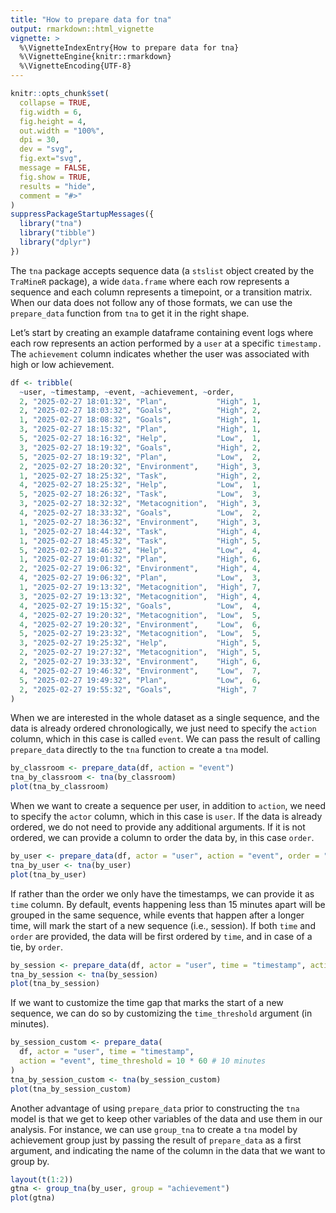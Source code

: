 ```yaml
---
title: "How to prepare data for tna"
output: rmarkdown::html_vignette
vignette: >
  %\VignetteIndexEntry{How to prepare data for tna}
  %\VignetteEngine{knitr::rmarkdown}
  %\VignetteEncoding{UTF-8}
---
```


```r
knitr::opts_chunk$set(
  collapse = TRUE,
  fig.width = 6,
  fig.height = 4,
  out.width = "100%",
  dpi = 30,
  dev = "svg",
  fig.ext="svg",
  message = FALSE,
  fig.show = TRUE,
  results = "hide",  
  comment = "#>"
)
suppressPackageStartupMessages({
  library("tna")
  library("tibble")
  library("dplyr")
})
```

The `tna` package accepts sequence data (a `stslist` object created by the `TraMineR` package), a wide `data.frame` where each row represents a sequence and each column represents a timepoint, or a transition matrix. When our data does not follow any of those formats, we can use the `prepare_data` function from `tna` to get it in the right shape. 

Let's start by creating an example dataframe containing event logs where each row represents an action performed by a `user` at a specific `timestamp.` The `achievement` column indicates whether the user was associated with high or low achievement.


```r
df <- tribble(
  ~user, ~timestamp, ~event, ~achievement, ~order,
  2, "2025-02-27 18:01:32", "Plan",           "High", 1,
  2, "2025-02-27 18:03:32", "Goals",          "High", 2,
  1, "2025-02-27 18:08:32", "Goals",          "High", 1,
  3, "2025-02-27 18:15:32", "Plan",           "High", 1,
  5, "2025-02-27 18:16:32", "Help",           "Low",  1,
  3, "2025-02-27 18:19:32", "Goals",          "High", 2,
  5, "2025-02-27 18:19:32", "Plan",           "Low",  2,
  2, "2025-02-27 18:20:32", "Environment",    "High", 3,
  1, "2025-02-27 18:25:32", "Task",           "High", 2,
  4, "2025-02-27 18:25:32", "Help",           "Low",  1,
  5, "2025-02-27 18:26:32", "Task",           "Low",  3,
  3, "2025-02-27 18:32:32", "Metacognition",  "High", 3,
  4, "2025-02-27 18:33:32", "Goals",          "Low",  2,
  1, "2025-02-27 18:36:32", "Environment",    "High", 3,
  1, "2025-02-27 18:44:32", "Task",           "High", 4,
  1, "2025-02-27 18:45:32", "Task",           "High", 5,
  5, "2025-02-27 18:46:32", "Help",           "Low",  4,
  1, "2025-02-27 19:01:32", "Plan",           "High", 6,
  2, "2025-02-27 19:06:32", "Environment",    "High", 4,
  4, "2025-02-27 19:06:32", "Plan",           "Low",  3,
  1, "2025-02-27 19:13:32", "Metacognition",  "High", 7,
  3, "2025-02-27 19:13:32", "Metacognition",  "High", 4,
  4, "2025-02-27 19:15:32", "Goals",          "Low",  4,
  4, "2025-02-27 19:20:32", "Metacognition",  "Low",  5,
  4, "2025-02-27 19:20:32", "Environment",    "Low",  6,
  5, "2025-02-27 19:23:32", "Metacognition",  "Low",  5,
  3, "2025-02-27 19:25:32", "Help",           "High", 5,
  2, "2025-02-27 19:27:32", "Metacognition",  "High", 5,
  2, "2025-02-27 19:33:32", "Environment",    "High", 6,
  4, "2025-02-27 19:46:32", "Environment",    "Low",  7,
  5, "2025-02-27 19:49:32", "Plan",           "Low",  6,
  2, "2025-02-27 19:55:32", "Goals",          "High", 7
)

```

When we are interested in the whole dataset as a single sequence, and the data is already ordered chronologically, we just need to specify the `action` column, which in this case is called `event`. We can pass the result of calling `prepare_data` directly to the `tna` function to create a `tna` model.

```r
by_classroom <- prepare_data(df, action = "event")
tna_by_classroom <- tna(by_classroom)
plot(tna_by_classroom)
```
When we want to create a sequence per user, in addition to `action`, we need to specify the `actor` column, which in this case is `user`. If the data is already ordered, we do not need to provide any additional arguments. If it is not ordered, we can provide a column to order the data by, in this case `order`.

```r
by_user <- prepare_data(df, actor = "user", action = "event", order = "order")
tna_by_user <- tna(by_user)
plot(tna_by_user)
```

If rather than the order we only have the timestamps, we can provide it as `time` column. By default, events happening less than 15 minutes apart will be grouped in the same sequence, while events that happen after a longer time, will mark the start of a new sequence (i.e., session). If both `time` and `order` are provided, the data will be first ordered by `time`, and in case of a tie, by `order`. 

```r
by_session <- prepare_data(df, actor = "user", time = "timestamp", action = "event")
tna_by_session <- tna(by_session)
plot(tna_by_session)
```

If we want to customize the time gap that marks the start of a new sequence, we can do so by customizing the `time_threshold` argument (in minutes). 
```r
by_session_custom <- prepare_data(
  df, actor = "user", time = "timestamp", 
  action = "event", time_threshold = 10 * 60 # 10 minutes
)
tna_by_session_custom <- tna(by_session_custom)
plot(tna_by_session_custom)
```
Another advantage of using `prepare_data` prior to constructing the `tna` model is that we get to keep other variables of the data and use them in our analysis. For instance, we can use `group_tna` to create a `tna` model by achievement group just by passing the result of `prepare_data` as a first argument, and indicating the name of the column in the data that we want to group by.
```r
layout(t(1:2))
gtna <- group_tna(by_user, group = "achievement")
plot(gtna)
```

